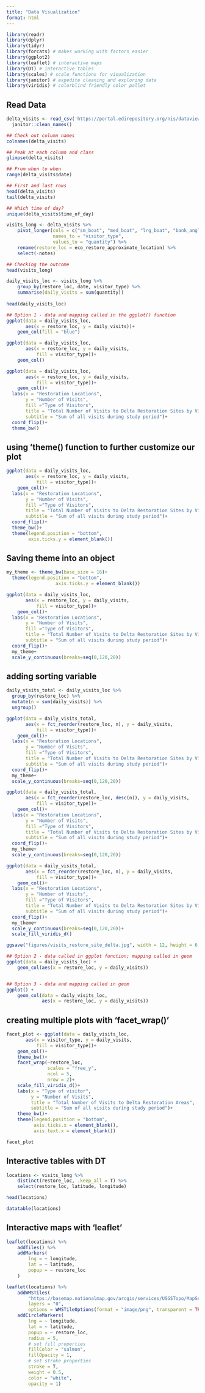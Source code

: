 ```yaml
---
title: "Data Visualization"
format: html
---
```


```r
library(readr)
library(dplyr)
library(tidyr)
library(forcats) # makes working with factors easier
library(ggplot2)
library(leaflet) # interactive maps
library(DT) # interactive tables
library(scales) # scale functions for visualization
library(janitor) # expedite cleaning and exploring data
library(viridis) # colorblind friendly color pallet
```

## Read Data

```r
delta_visits <- read_csv('https://portal.edirepository.org/nis/dataviewer?packageid=edi.587.1&entityid=cda8c1384af0089b506d51ad8507641f') %>%
  janitor::clean_names()
```

```r
## Check out column names
colnames(delta_visits)

## Peak at each column and class
glimpse(delta_visits)

## From when to when
range(delta_visits$date)

## First and last rows
head(delta_visits)
tail(delta_visits)

## Which time of day?
unique(delta_visits$time_of_day)
```

```r
visits_long <- delta_visits %>% 
    pivot_longer(cols = c("sm_boat", "med_boat", "lrg_boat", "bank_angler", "scientist", "cars"),
                 names_to = "visitor_type",
                 values_to = "quantity") %>%
    rename(restore_loc = eco_restore_approximate_location) %>% 
    select(-notes)

## Checking the outcome
head(visits_long)
```

```r
daily_visits_loc <- visits_long %>%
    group_by(restore_loc, date, visitor_type) %>% 
    summarise(daily_visits = sum(quantity))
    
head(daily_visits_loc)
```

```r
## Option 1 - data and mapping called in the ggplot() function
ggplot(data = daily_visits_loc,
       aes(x = restore_loc, y = daily_visits))+
    geom_col(fill = "blue")


```
```r
ggplot(data = daily_visits_loc,
       aes(x = restore_loc, y = daily_visits,
           fill = visitor_type))+
    geom_col()
```
```r
ggplot(data = daily_visits_loc,
       aes(x = restore_loc, y = daily_visits,
           fill = visitor_type))+
    geom_col()+
  labs(x = "Restoration Locations",
       y = "Number of Visits",
       fill ="Type of Visitors",
       title = "Total Number of Visits to Delta Restoration Sites by Visitor Type",
       subtitle = "Sum of all visits during study period")+
  coord_flip()+
  theme_bw()
```

## using 'theme() function to further customize our plot

```r
ggplot(data = daily_visits_loc,
       aes(x = restore_loc, y = daily_visits,
           fill = visitor_type))+
    geom_col()+
  labs(x = "Restoration Locations",
       y = "Number of Visits",
       fill ="Type of Visitors",
       title = "Total Number of Visits to Delta Restoration Sites by Visitor Type",
       subtitle = "Sum of all visits during study period")+
  coord_flip()+
  theme_bw()+
  theme(legend.position = "bottom",
        axis.ticks.y = element_blank())

```

## Saving theme into an object

```r
my_theme <- theme_bw(base_size = 16)+
  theme(legend.position = "bottom",
                  axis.ticks.y = element_blank())

```


```r
ggplot(data = daily_visits_loc,
       aes(x = restore_loc, y = daily_visits,
           fill = visitor_type))+
    geom_col()+
  labs(x = "Restoration Locations",
       y = "Number of Visits",
       fill ="Type of Visitors",
       title = "Total Number of Visits to Delta Restoration Sites by Visitor Type",
       subtitle = "Sum of all visits during study period")+
  coord_flip()+
  my_theme+
  scale_y_continuous(breaks=seq(0,120,20))
```
## adding sorting variable

```r
daily_visits_total <- daily_visits_loc %>%
  group_by(restore_loc) %>%
  mutate(n = sum(daily_visits)) %>%
  ungroup()
```


```r
ggplot(data = daily_visits_total,
       aes(x = fct_reorder(restore_loc, n), y = daily_visits,
           fill = visitor_type))+
    geom_col()+
  labs(x = "Restoration Locations",
       y = "Number of Visits",
       fill ="Type of Visitors",
       title = "Total Number of Visits to Delta Restoration Sites by Visitor Type",
       subtitle = "Sum of all visits during study period")+
  coord_flip()+
  my_theme+
  scale_y_continuous(breaks=seq(0,120,20))
```
```r
ggplot(data = daily_visits_total,
       aes(x = fct_reorder(restore_loc, desc(n)), y = daily_visits,
           fill = visitor_type))+
    geom_col()+
  labs(x = "Restoration Locations",
       y = "Number of Visits",
       fill ="Type of Visitors",
       title = "Total Number of Visits to Delta Restoration Sites by Visitor Type",
       subtitle = "Sum of all visits during study period")+
  coord_flip()+
  my_theme+
  scale_y_continuous(breaks=seq(0,120,20))
```

```r
ggplot(data = daily_visits_total,
       aes(x = fct_reorder(restore_loc, n), y = daily_visits,
           fill = visitor_type))+
    geom_col()+
  labs(x = "Restoration Locations",
       y = "Number of Visits",
       fill ="Type of Visitors",
       title = "Total Number of Visits to Delta Restoration Sites by Visitor Type",
       subtitle = "Sum of all visits during study period")+
  coord_flip()+
  my_theme+
  scale_y_continuous(breaks=seq(0,120,20))+
  scale_fill_viridis_d()
```

```r
ggsave("figures/visits_restore_site_delta.jpg", width = 12, height = 6, units = "in")
```

```r

## Option 2 - data called in ggplot function; mapping called in geom
ggplot(data = daily_visits_loc) +
    geom_col(aes(x = restore_loc, y = daily_visits))


## Option 3 - data and mapping called in geom
ggplot() +
    geom_col(data = daily_visits_loc,
             aes(x = restore_loc, y = daily_visits))
```


## creating multiple plots with 'facet_wrap()'

```r
facet_plot <- ggplot(data = daily_visits_loc,
       aes(x = visitor_type, y = daily_visits,
           fill = visitor_type))+
    geom_col()+
    theme_bw()+
    facet_wrap(~restore_loc,
               scales = "free_y",
               ncol = 5,
               nrow = 2)+
    scale_fill_viridis_d()+
    labs(x = "Type of visitor",
         y = "Number of Visits",
         title = "Total Number of Visits to Delta Restoration Areas",
         subtitle = "Sum of all visits during study period")+
    theme_bw()+
    theme(legend.position = "bottom",
          axis.ticks.x = element_blank(),
          axis.text.x = element_blank())

facet_plot
```
## Interactive tables with DT


```r
locations <- visits_long %>%
    distinct(restore_loc, .keep_all = T) %>%
    select(restore_loc, latitude, longitude)

head(locations)
```

```r
datatable(locations)
```


## Interactive maps with 'leaflet'

```r
leaflet(locations) %>%
    addTiles() %>%
    addMarkers(
        lng = ~ longitude,
        lat = ~ latitude,
        popup = ~ restore_loc
    )
```


```r
leaflet(locations) %>%
    addWMSTiles(
        "https://basemap.nationalmap.gov/arcgis/services/USGSTopo/MapServer/WmsServer",
        layers = "0",
        options = WMSTileOptions(format = "image/png", transparent = TRUE)) %>%
    addCircleMarkers(
        lng = ~ longitude,
        lat = ~ latitude,
        popup = ~ restore_loc,
        radius = 5,
        # set fill properties
        fillColor = "salmon",
        fillOpacity = 1,
        # set stroke properties
        stroke = T,
        weight = 0.5,
        color = "white",
        opacity = 1)
```


